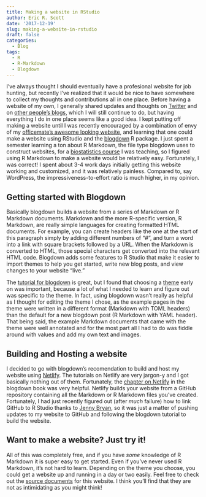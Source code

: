 ```yaml
---
title: Making a website in RStudio
author: Eric R. Scott
date: '2017-12-19'
slug: making-a-website-in-rstudio
draft: false
categories:
  - Blog
tags:
  - R
  - R-Markdown
  - Blogdown
---
```

I've always thought I should eventually have a profesional website for job hunting, but recently I've realized that it would be nice to have somewhere to collect my thoughts and contributions all in one place.
Before having a website of my own, I generally shared updates and thoughts on [Twitter](https://twitter.com/LeafyEricScott) and on [other people's blogs](#blogs), which I will still continue to do, but having everything I do in one place seems like a good idea. I kept putting off making a website until I was recently encouraged by a combination of envy of my [officemate's awesome looking website](https://www.rachaelebonoan.com/), and learning that one could make a website using RStudio and the [blogdown](https://bookdown.org/yihui/blogdown/) R package.  I just spent a semester learning a ton about R Markdown, the file type blogdown uses to construct websites, for a [biostatistics course](https://github.com/Aariq/biostats-recitation) I was teaching, so I figured using R Markdown to make a website would be relatively easy.  Fortunately, I was correct!  I spent about 3-4 work days initially getting this website working and customized, and it was relatively painless.  Compared to, say WordPress, the impressiveness-to-effort ratio is much higher, in my opinion.

## Getting started with Blogdown
Basically blogdown builds a website from a series of Markdown or R Markdown documents.  Markdown and the more R-specific version, R Markdown, are really simple languages for creating formatted HTML documents.  For example, you can create headers like the one at the start of this paragraph simply by adding different numbers of "#", and turn a word into a link with square brackets followed by a URL. When the Markdown is converted to HTML, those special characters get converted into the relevant HTML code. Blogdown adds some features to R Studio that make it easier to import themes to help you get started, write new blog posts, and view changes to your website "live."

The [tutorial for blogdown](https://bookdown.org/yihui/blogdown/get-started.html) is great, but I found that choosing a [theme](https://themes.gohugo.io/) early on was important, because a lot of what I needed to learn and figure out was specific to the theme. In fact, using blogdown wasn't really as helpful as I thought for editing the theme I chose, as the example pages in the theme were written in a different format (Markdown with TOML headers) than the default for a new blogdown post (R Markdown with YAML header). That being said, the example Markdown documents that came with the theme were well annotated and for the most part all I had to do was fiddle around with values and add my own text and images.

## Building and Hosting a website
I decided to go with blogdown's recomendation to build and host my website using [Netlify](https://www.netlify.com/).  The tutorials on Netlify are very jargon-y and I got basically nothing out of them.  Fortunately, the [chapter on Netlify](https://bookdown.org/yihui/blogdown/netlify.html) in the blogdown book was very helpful.  Netlify builds your website from a GitHub repository containing all the Markdown or R Markdown files you've created.  Fortunately, I had just recently figured out (after *much* failure) how to link GitHub to R Studio thanks to [Jenny Bryan](http://happygitwithr.com/), so it was just a matter of pushing updates to my website to GitHub and following the blogdown tutorial to build the website.

## Want to make a website? Just try it!
All of this was completely free, and if you have *some* knowledge of R Markdown it is super easy to get started.  Even if you've never used R Markdown, it's not hard to learn. Depending on the theme you choose, you could get a website up and running in a day or two easily. Feel free to check out the [source documents](https://github.com/Aariq/my-website) for this website. I think you'll find that they are not as intimidating as you might think!